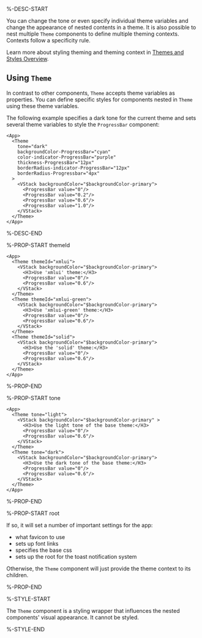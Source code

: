 %-DESC-START

You can change the tone or even specify individual theme variables and change the appearance of nested contents in a theme.
It is also possible to nest multiple `Theme` components to define multiple theming contexts.
Contexts follow a specificity rule.

Learn more about styling theming and theming context in [Themes and Styles Overview](../learning/themes/overview/#style-scopes).

## Using `Theme`

In contrast to other components, `Theme` accepts theme variables as properties.
You can define specific styles for components nested in `Theme` using these theme variables.

The following example specifies a dark tone for the current theme
and sets several theme variables to style the `ProgressBar` component:

```xmlui-pg copy {3-8} display name="Example: using Theme"
<App>
  <Theme
    tone="dark"
    backgroundColor-ProgressBar="cyan"
    color-indicator-ProgressBar="purple"
    thickness-ProgressBar="12px"
    borderRadius-indicator-ProgressBar="12px"
    borderRadius-Progressbar="4px"
  >
    <VStack backgroundColor="$backgroundColor-primary">
      <ProgressBar value="0"/>
      <ProgressBar value="0.2"/>
      <ProgressBar value="0.6"/>
      <ProgressBar value="1.0"/>
    </VStack>
  </Theme>
</App>
```

%-DESC-END

%-PROP-START themeId

```xmlui-pg copy {2, 9, 16} display name="Example: themeId"
<App>
  <Theme themeId="xmlui">
    <VStack backgroundColor="$backgroundColor-primary">
      <H3>Use 'xmlui' theme:</H3>
      <ProgressBar value="0"/>
      <ProgressBar value="0.6"/>
    </VStack>
  </Theme>
  <Theme themeId="xmlui-green">
    <VStack backgroundColor="$backgroundColor-primary">
      <H3>Use 'xmlui-green' theme:</H3>
      <ProgressBar value="0"/>
      <ProgressBar value="0.6"/>
    </VStack>
  </Theme>
  <Theme themeId="solid">
    <VStack backgroundColor="$backgroundColor-primary">
      <H3>Use the 'solid' theme:</H3>
      <ProgressBar value="0"/>
      <ProgressBar value="0.6"/>
    </VStack>
  </Theme>
</App>
```

%-PROP-END

%-PROP-START tone

```xmlui-pg copy {2,9} display name="Example: tone"
<App>
  <Theme tone="light">
    <VStack backgroundColor="$backgroundColor-primary" >
      <H3>Use the light tone of the base theme:</H3>
      <ProgressBar value="0"/>
      <ProgressBar value="0.6"/>
    </VStack>
  </Theme>
  <Theme tone="dark">
    <VStack backgroundColor="$backgroundColor-primary">
      <H3>Use the dark tone of the base theme:</H3>
      <ProgressBar value="0"/>
      <ProgressBar value="0.6"/>
    </VStack>
  </Theme>
</App>
```

%-PROP-END

%-PROP-START root

If so, it will set a number of important settings for the app:
- what favicon to use
- sets up font links
- specifies the base css
- sets up the root for the toast notification system

Otherwise, the `Theme` component will just provide the theme context to its children.

%-PROP-END

%-STYLE-START

The `Theme` component is a styling wrapper that influences the nested components' visual appearance. It cannot be styled.

%-STYLE-END
